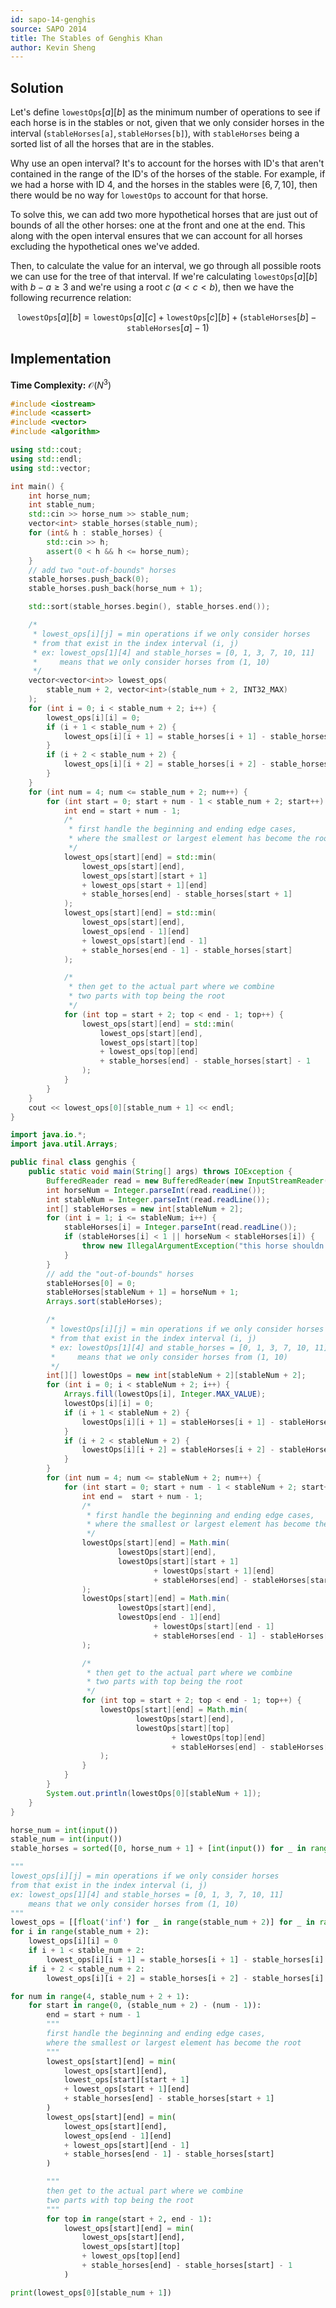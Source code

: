 ```yaml
---
id: sapo-14-genghis
source: SAPO 2014
title: The Stables of Genghis Khan
author: Kevin Sheng
---
```


## Solution

Let's define $\texttt{lowestOps}[a][b]$ as the minimum number of operations to see if each horse is in the stables or not, given that we only consider horses in the interval $(\texttt{stableHorses[a]}, \texttt{stableHorses[b]})$, with $\texttt{stableHorses}$ being a sorted list of all the horses that are in the stables.

Why use an open interval? It's to account for the horses with ID's that aren't contained in the range of the ID's of the horses of the stable. For example, if we had a horse with ID $4$, and the horses in the stables were $[6, 7, 10]$, then there would be no way for $\texttt{lowestOps}$ to account for that horse.

To solve this, we can add two more hypothetical horses that are just out of bounds of all the other horses: one at the front and one at the end. This along with the open interval ensures that we can account for all horses excluding the hypothetical ones we've added.

Then, to calculate the value for an interval, we go through all possible roots we can use for the tree of that interval. If we're calculating $\texttt{lowestOps}[a][b]$ with $b-a\geq3$ and we're using a root $c$ ($a<c<b$), then we have the following recurrence relation:

$$\texttt{lowestOps}[a][b]=\texttt{lowestOps}[a][c]+\texttt{lowestOps}[c][b]+(\texttt{stableHorses}[b]-\texttt{stableHorses}[a]-1)$$

## Implementation

**Time Complexity:** $\mathcal{O}(N^3)$

<LanguageSection>
<CPPSection>

```cpp
#include <iostream>
#include <cassert>
#include <vector>
#include <algorithm>

using std::cout;
using std::endl;
using std::vector;

int main() {
	int horse_num;
	int stable_num;
	std::cin >> horse_num >> stable_num;
	vector<int> stable_horses(stable_num);
	for (int& h : stable_horses) {
		std::cin >> h;
		assert(0 < h && h <= horse_num);
	}
	// add two "out-of-bounds" horses
	stable_horses.push_back(0);
	stable_horses.push_back(horse_num + 1);

	std::sort(stable_horses.begin(), stable_horses.end());

	/*
	 * lowest_ops[i][j] = min operations if we only consider horses
	 * from that exist in the index interval (i, j)
	 * ex: lowest_ops[1][4] and stable_horses = [0, 1, 3, 7, 10, 11]
	 *     means that we only consider horses from (1, 10)
	 */
	vector<vector<int>> lowest_ops(
		stable_num + 2, vector<int>(stable_num + 2, INT32_MAX)
	);
	for (int i = 0; i < stable_num + 2; i++) {
		lowest_ops[i][i] = 0;
		if (i + 1 < stable_num + 2) {
			lowest_ops[i][i + 1] = stable_horses[i + 1] - stable_horses[i] - 1;
		}
		if (i + 2 < stable_num + 2) {
			lowest_ops[i][i + 2] = stable_horses[i + 2] - stable_horses[i] - 1;
		}
	}
	for (int num = 4; num <= stable_num + 2; num++) {
		for (int start = 0; start + num - 1 < stable_num + 2; start++) {
			int end = start + num - 1;
			/*
			 * first handle the beginning and ending edge cases,
			 * where the smallest or largest element has become the root
			 */
			lowest_ops[start][end] = std::min(
				lowest_ops[start][end],
				lowest_ops[start][start + 1]
				+ lowest_ops[start + 1][end]
				+ stable_horses[end] - stable_horses[start + 1]
			);
			lowest_ops[start][end] = std::min(
				lowest_ops[start][end],
				lowest_ops[end - 1][end]
				+ lowest_ops[start][end - 1]
				+ stable_horses[end - 1] - stable_horses[start]
			);

			/*
			 * then get to the actual part where we combine
			 * two parts with top being the root
			 */
			for (int top = start + 2; top < end - 1; top++) {
				lowest_ops[start][end] = std::min(
					lowest_ops[start][end],
					lowest_ops[start][top]
					+ lowest_ops[top][end]
					+ stable_horses[end] - stable_horses[start] - 1
				);
			}
		}
	}
	cout << lowest_ops[0][stable_num + 1] << endl;
}
```
</CPPSection>
<JavaSection>

```java
import java.io.*;
import java.util.Arrays;

public final class genghis {
	public static void main(String[] args) throws IOException {
		BufferedReader read = new BufferedReader(new InputStreamReader(System.in));
		int horseNum = Integer.parseInt(read.readLine());
		int stableNum = Integer.parseInt(read.readLine());
		int[] stableHorses = new int[stableNum + 2];
		for (int i = 1; i <= stableNum; i++) {
			stableHorses[i] = Integer.parseInt(read.readLine());
			if (stableHorses[i] < 1 || horseNum < stableHorses[i]) {
				throw new IllegalArgumentException("this horse shouldn't exist");
			}
		}
		// add the "out-of-bounds" horses
		stableHorses[0] = 0;
		stableHorses[stableNum + 1] = horseNum + 1;
		Arrays.sort(stableHorses);

		/*
 		 * lowestOps[i][j] = min operations if we only consider horses
		 * from that exist in the index interval (i, j)
		 * ex: lowestOps[1][4] and stable_horses = [0, 1, 3, 7, 10, 11]
		 *     means that we only consider horses from (1, 10)
		 */
		int[][] lowestOps = new int[stableNum + 2][stableNum + 2];
		for (int i = 0; i < stableNum + 2; i++) {
			Arrays.fill(lowestOps[i], Integer.MAX_VALUE);
			lowestOps[i][i] = 0;
			if (i + 1 < stableNum + 2) {
				lowestOps[i][i + 1] = stableHorses[i + 1] - stableHorses[i] - 1;
			}
			if (i + 2 < stableNum + 2) {
				lowestOps[i][i + 2] = stableHorses[i + 2] - stableHorses[i] - 1;
			}
		}
		for (int num = 4; num <= stableNum + 2; num++) {
			for (int start = 0; start + num - 1 < stableNum + 2; start++) {
				int end =  start + num - 1;
				/*
				 * first handle the beginning and ending edge cases,
				 * where the smallest or largest element has become the root
				 */
				lowestOps[start][end] = Math.min(
						lowestOps[start][end],
						lowestOps[start][start + 1]
								+ lowestOps[start + 1][end]
								+ stableHorses[end] - stableHorses[start + 1]
				);
				lowestOps[start][end] = Math.min(
						lowestOps[start][end],
						lowestOps[end - 1][end]
								+ lowestOps[start][end - 1]
								+ stableHorses[end - 1] - stableHorses[start]
				);

				/*
				 * then get to the actual part where we combine
				 * two parts with top being the root
				 */
				for (int top = start + 2; top < end - 1; top++) {
					lowestOps[start][end] = Math.min(
							lowestOps[start][end],
							lowestOps[start][top]
									+ lowestOps[top][end]
									+ stableHorses[end] - stableHorses[start] - 1
					);
				}
			}
		}
		System.out.println(lowestOps[0][stableNum + 1]);
	}
}
```
</JavaSection>
<PySection>

```py
horse_num = int(input())
stable_num = int(input())
stable_horses = sorted([0, horse_num + 1] + [int(input()) for _ in range(stable_num)])

"""
lowest_ops[i][j] = min operations if we only consider horses
from that exist in the index interval (i, j)
ex: lowest_ops[1][4] and stable_horses = [0, 1, 3, 7, 10, 11]
	means that we only consider horses from (1, 10)
"""
lowest_ops = [[float('inf') for _ in range(stable_num + 2)] for _ in range(stable_num + 2)]
for i in range(stable_num + 2):
	lowest_ops[i][i] = 0
	if i + 1 < stable_num + 2:
		lowest_ops[i][i + 1] = stable_horses[i + 1] - stable_horses[i] - 1
	if i + 2 < stable_num + 2:
		lowest_ops[i][i + 2] = stable_horses[i + 2] - stable_horses[i] - 1

for num in range(4, stable_num + 2 + 1):
	for start in range(0, (stable_num + 2) - (num - 1)):
		end = start + num - 1
		"""
		first handle the beginning and ending edge cases,
		where the smallest or largest element has become the root
		"""
		lowest_ops[start][end] = min(
			lowest_ops[start][end],
			lowest_ops[start][start + 1]
			+ lowest_ops[start + 1][end]
			+ stable_horses[end] - stable_horses[start + 1]
		)
		lowest_ops[start][end] = min(
			lowest_ops[start][end],
			lowest_ops[end - 1][end]
			+ lowest_ops[start][end - 1]
			+ stable_horses[end - 1] - stable_horses[start]
		)

		"""
		then get to the actual part where we combine
		two parts with top being the root
		"""
		for top in range(start + 2, end - 1):
			lowest_ops[start][end] = min(
				lowest_ops[start][end],
				lowest_ops[start][top]
				+ lowest_ops[top][end]
				+ stable_horses[end] - stable_horses[start] - 1
			)

print(lowest_ops[0][stable_num + 1])
```

</PySection>
</LanguageSection>
